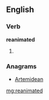 ==English==

===Verb===
'''reanimated'''

# {{past of|[[reanimate]]}}

===Anagrams===
* [[Artemidean#English|Artemidean]]

[[mg:reanimated]]